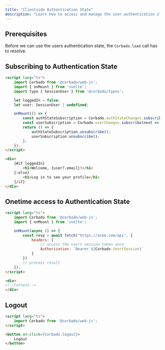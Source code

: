```yaml
---
title: "Clientside Authentication State"
description: "Learn how to access and manage the user authentication state on the clientside in your Svelte or SvelteKit application."
---
```


## Prerequisites

Before we can use the users authentication state, the `Corbado.load` call has to resolve.

## Subscribing to Authentication State

```html routes/+page.svelte
<script lang="ts">
    import Corbado from '@corbado/web-js';
    import { onMount } from 'svelte';
    import type { SessionUser } from '@corbado/types';

    let loggedIn = false;
    let user: SessionUser | undefined;

    onMount(() => {
        const authStateSubscription = Corbado.authStateChanges.subscribe(next => loggedIn = next === 1);
        const userSubscription = Corbado.userChanges.subscribe(next => user = next);
        return () => {
            authStateSubscription.unsubscribe();
            userSubscription.unsubscribe();
        };
    });
</script>

<div>
    {#if loggedIn}
        <h1>Welcome, {user?.email}!</h1>
    {:else}
        <h1>Log in to see your profile</h1>
    {/if}
</div>
```

## Onetime access to Authentication State

```html routes/+page.svelte
<script lang="ts">
    import Corbado from '@corbado/web-js';
    import { onMount } from 'svelte';

    onMount(async () => {
        const resp = await fetch("https://acme.com/api", {
            headers: {
                // access the users session token once
                Authorization: `Bearer ${Corbado.shortSession}`
            }
        })
        // process result
    });
</script>

<div>
<!--Content-->
</div>
```

## Logout

```html routes/+page.svelte
<script lang="ts">
    import Corbado from '@corbado/web-js';
</script>

<button on:click={Corbado.logout}>
    Logout
</button>

```